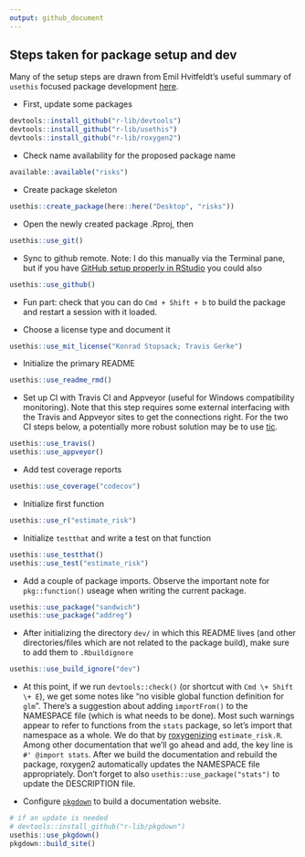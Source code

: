```yaml
---
output: github_document
---
```


## Steps taken for package setup and dev

Many of the setup steps are drawn from Emil Hvitfeldt's useful summary of `usethis` focused package development [here](https://www.hvitfeldt.me/blog/usethis-workflow-for-package-development/).

- First, update some packages
```r
devtools::install_github("r-lib/devtools")
devtools::install_github("r-lib/usethis")
devtools::install_github("r-lib/roxygen2")
```

- Check name availability for the proposed package name
```r
available::available("risks")
```

- Create package skeleton
```r
usethis::create_package(here::here("Desktop", "risks"))
```

- Open the newly created package .Rproj, then
```r
usethis::use_git()
```

- Sync to github remote. Note: I do this manually via the Terminal pane, but if you have [GitHub setup properly in RStudio](https://usethis.r-lib.org/articles/articles/usethis-setup.html) you could also
```r
usethis::use_github()
```
- Fun part: check that you can do `Cmd + Shift + b` to build the package and restart a session with it loaded.

- Choose a license type and document it
```r
usethis::use_mit_license("Konrad Stopsack; Travis Gerke")
```

- Initialize the primary README
```r
usethis::use_readme_rmd()
```

- Set up CI with Travis CI and Appveyor (useful for Windows compatibility monitoring). Note that this step requires some external interfacing with the Travis and Appveyor sites to get the connections right. For the two CI steps below, a potentially more robust solution may be to use [tic](https://github.com/ropensci/tic).

```r
usethis::use_travis()
usethis::use_appveyor()
```

- Add test coverage reports
```r
usethis::use_coverage("codecov")
```

- Initialize first function
```r
usethis::use_r("estimate_risk")
```

- Initialize `testthat` and write a test on that function
```r
usethis::use_testthat()
usethis::use_test("estimate_risk")
```

- Add a couple of package imports. Observe the important note for `pkg::function()` useage when writing the current package.
```r
usethis::use_package("sandwich")
usethis::use_package("addreg")
```
- After initializing the directory `dev/` in which this README lives (and other directories/files which are not related to the package build), make sure to add them to `.Rbuildignore`
```r
usethis::use_build_ignore("dev")
```

- At this point, if we run `devtools::check()` (or shortcut with `Cmd \+ Shift \+ E`), we get some notes like "no visible global function definition for `glm`". There's a suggestion about adding `importFrom()` to the NAMESPACE file (which is what needs to be done). Most such warnings appear to refer to functions from the `stats` package, so let's import that namespace as a whole. We do that by [roxygenizing](https://roxygen2.r-lib.org/index.html) `estimate_risk.R`. Among other documentation that we'll go ahead and add, the key line is `#' @import stats`. After we build the documentation and rebuild the package, roxygen2 automatically updates the NAMESPACE file appropriately. Don't forget to also `usethis::use_package("stats")` to update the DESCRIPTION file.

- Configure [`pkgdown`](https://pkgdown.r-lib.org/) to build a documentation website.
```r
# if an update is needed
# devtools::install_github("r-lib/pkgdown")
usethis::use_pkgdown()
pkgdown::build_site()
```
